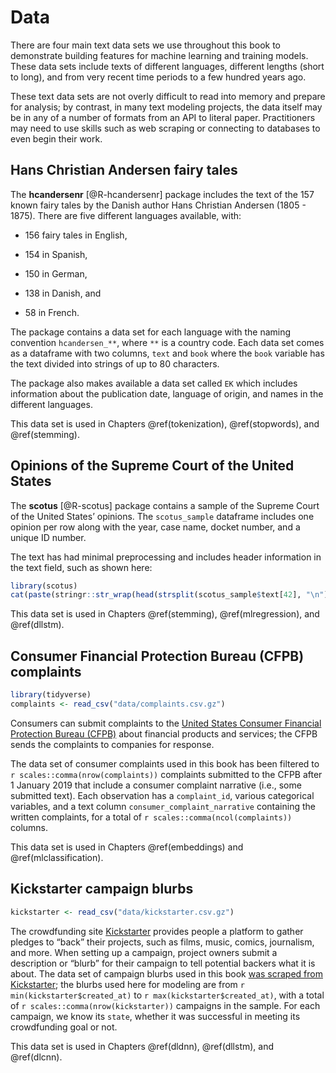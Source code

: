 # Data {#appendixdata}

There are four main text data sets we use throughout this book to demonstrate building features for machine learning and training models. These data sets include texts of different languages, different lengths (short to long), and from very recent time periods to a few hundred years ago. 

These text data sets are not overly difficult to read into memory and prepare for analysis; by contrast, in many text modeling projects, the data itself may be in any of a number of formats from an API to literal paper. Practitioners may need to use skills such as web scraping or connecting to databases to even begin their work.

## Hans Christian Andersen fairy tales {#hcandersen}

The **hcandersenr** [@R-hcandersenr] package includes the text of the 157 known fairy tales by the Danish author Hans Christian Andersen (1805 - 1875). 
There are five different languages available, with:

- 156 fairy tales in English,

- 154 in Spanish,

- 150 in German,

- 138 in Danish, and

- 58 in French.

The package contains a data set for each language with the naming convention `hcandersen_**`,
where `**` is a country code.
Each data set comes as a dataframe with two columns, `text` and `book` where the `book` variable has the text divided into strings of up to 80 characters.

The package also makes available a data set called `EK` which includes information about the publication date, language of origin, and names in the different languages.

This data set is used in Chapters \@ref(tokenization), \@ref(stopwords), and \@ref(stemming).

## Opinions of the Supreme Court of the United States {#scotus-opinions}

The **scotus** [@R-scotus] package contains a sample of the Supreme Court of the United States' opinions.
The `scotus_sample` dataframe includes one opinion per row along with the year, case name, docket number, and a unique ID number.

The text has had minimal preprocessing and includes header information in the text field, such as shown here:
 
```r
library(scotus)
cat(paste(stringr::str_wrap(head(strsplit(scotus_sample$text[42], "\n")[[1]])), collapse = "\n"))
```

This data set is used in Chapters \@ref(stemming), \@ref(mlregression), and \@ref(dllstm).

## Consumer Financial Protection Bureau (CFPB) complaints {#cfpb-complaints}

```r
library(tidyverse)
complaints <- read_csv("data/complaints.csv.gz")
```

Consumers can submit complaints to the [United States Consumer Financial Protection Bureau (CFPB)](https://www.consumerfinance.gov/data-research/consumer-complaints/) about financial products and services; the CFPB sends the complaints to companies for response. 

The data set of consumer complaints used in this book has been filtered to `r scales::comma(nrow(complaints))` complaints submitted to the CFPB after 1 January 2019 that include a consumer complaint narrative (i.e., some submitted text). Each observation has a `complaint_id`, various categorical variables, and a text column `consumer_complaint_narrative` containing the written complaints, for a total of `r scales::comma(ncol(complaints))` columns.

This data set is used in Chapters \@ref(embeddings) and \@ref(mlclassification).

## Kickstarter campaign blurbs {#kickstarter-blurbs}

```r
kickstarter <- read_csv("data/kickstarter.csv.gz")
```

The crowdfunding site [Kickstarter](https://www.kickstarter.com/) provides people a platform to gather pledges to "back" their projects, such as films, music, comics, journalism, and more. When setting up a campaign, project owners submit a description or "blurb" for their campaign to tell potential backers what it is about. The data set of campaign blurbs used in this book [was scraped from Kickstarter](https://webrobots.io/kickstarter-datasets/); the blurbs used here for modeling are from `r min(kickstarter$created_at)` to `r max(kickstarter$created_at)`, with a total of `r scales::comma(nrow(kickstarter))` campaigns in the sample. For each campaign, we know its `state`, whether it was successful in meeting its crowdfunding goal or not.

This data set is used in Chapters \@ref(dldnn), \@ref(dllstm), and \@ref(dlcnn).

